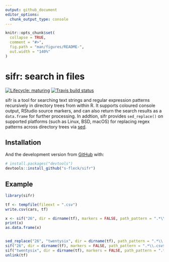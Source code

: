 ```yaml
---
output: github_document
editor_options: 
  chunk_output_type: console
---
```


<!-- README.md is generated from README.Rmd. Please edit that file -->

```r
knitr::opts_chunk$set(
  collapse = TRUE,
  comment = "#>",
  fig.path = "man/figures/README-",
  out.width = "140%"
)
```
# sifr: search in files 

<!-- badges: start -->
[![Lifecycle: maturing](https://img.shields.io/badge/lifecycle-maturing-blue.svg)](https://www.tidyverse.org/lifecycle/#maturing)
[![Travis build status](https://travis-ci.org/s-fleck/sifr.svg?branch=master)](https://travis-ci.org/s-fleck/sifr)
<!-- badges: end -->

sifr is a tool for searching text strings and regular expression patterns 
recursively in directory trees from within R. It supports coloured console 
output, RStudio source markers, and can also return the search results as
a `data.frame` for further processing. In addtion, sifr provides 
`sed_replace()` on supported platforms (such as Linux, BSD, macOS) for replacing 
regex patterns across directory trees via [sed](https://en.wikipedia.org/wiki/Sed).


## Installation

And the development version from [GitHub](https://github.com/) with:

``` r
# install.packages("devtools")
devtools::install_github("s-fleck/sifr")
```
## Example

```r
library(sifr)

tf <- tempfile(fileext = ".csv")
write.csv(cars, tf)

x <- sif("26", dir = dirname(tf), markers = FALSE, path_pattern = ".*\\.csv$")
print(x)
as.data.frame(x)


sed_replace("26", "twentysix", dir = dirname(tf), path_pattern = ".*\\.csv$")
sif("26", dir = dirname(tf), markers = FALSE, path_pattern = ".*\\.csv$")
sif("twentysix", dir = dirname(tf), markers = FALSE, path_pattern = ".*\\.csv$")
unlink(tf)
```
